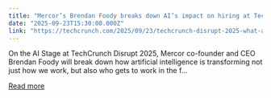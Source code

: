 ```yaml
---
title: "Mercor’s Brendan Foody breaks down AI’s impact on hiring at TechCrunch Disrupt 2025"
date: "2025-09-23T15:30:00.000Z"
link: "https://techcrunch.com/2025/09/23/techcrunch-disrupt-2025-what-ai-means-for-who-gets-hired-next/"
---
```


On the AI Stage at TechCrunch Disrupt 2025, Mercor co-founder and CEO Brendan Foody will break down how artificial intelligence is transforming not just how we work, but also who gets to work in the f...

[Read more](https://techcrunch.com/2025/09/23/techcrunch-disrupt-2025-what-ai-means-for-who-gets-hired-next/)
